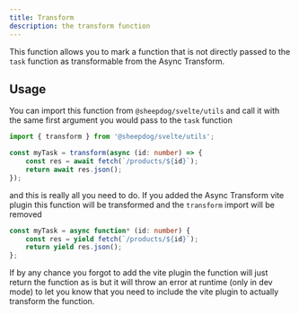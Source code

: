 ```yaml
---
title: Transform
description: the transform function
---
```



This function allows you to mark a function that is not directly passed to the `task` function as
transformable from the Async Transform.

<LinkCard
	href="/explainers/async-transform"
	title="Async Transform"
	description="Read more about the Async Transform"
/>

## Usage

You can import this function from `@sheepdog/svelte/utils` and call it with the same first argument
you would pass to the `task` function

```ts
import { transform } from '@sheepdog/svelte/utils';

const myTask = transform(async (id: number) => {
	const res = await fetch(`/products/${id}`);
	return await res.json();
});
```

and this is really all you need to do. If you added the Async Transform vite plugin this function
will be transformed and the `transform` import will be removed

```ts
const myTask = async function* (id: number) {
	const res = yield fetch(`/products/${id}`);
	return yield res.json();
};
```

If by any chance you forgot to add the vite plugin the function will just return the function as is
but it will throw an error at runtime (only in dev mode) to let you know that you need to include
the vite plugin to actually transform the function.

